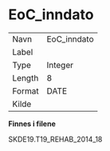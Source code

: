 
# EoC_inndato {-}

| | |
|----|----|
| Navn     | EoC_inndato |
| Label    |  |
| Type     | Integer |
| Length   | 8    |
| Format   | DATE |
| Kilde    |   |

**Finnes i filene**

SKDE19.T19_REHAB_2014_18

